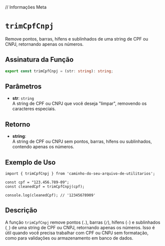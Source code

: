 
// Informações Meta
<Meta title="Functions/trimCpfCnpj" />

# `trimCpfCnpj`

Remove pontos, barras, hífens e sublinhados de uma string de CPF ou CNPJ, retornando apenas os números.

## Assinatura da Função

```typescript
export const trimCpfCnpj = (str: string): string;
```

## Parâmetros

- **str**: `string`  
  A string de CPF ou CNPJ que você deseja "limpar", removendo os caracteres especiais.

## Retorno

- **string**:  
  A string de CPF ou CNPJ sem pontos, barras, hífens ou sublinhados, contendo apenas os números.

## Exemplo de Uso

```tsx
import { trimCpfCnpj } from 'caminho-do-seu-arquivo-de-utilitarios';

const cpf = "123.456.789-09";
const cleanedCpf = trimCpfCnpj(cpf);

console.log(cleanedCpf); // '12345678909'
```

## Descrição

A função `trimCpfCnpj` remove pontos (`.`), barras (`/`), hífens (`-`) e sublinhados (`_`) de uma string de CPF ou CNPJ, retornando apenas os números. Isso é útil quando você precisa trabalhar com CPF ou CNPJ sem formatação, como para validações ou armazenamento em banco de dados.
